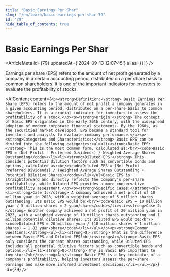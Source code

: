 ```yaml
---
title: "Basic Earnings Per Shar"
slug: "/en/learn/basic-earnings-per-shar-79"
id: "79"
hide_table_of_contents: true
---
```



# Basic Earnings Per Shar

<ArticleMeta id={79} updatedAt={'2024-09-13 12:07:45'} alias={`[]`} />
<div className='border-solid border-b border-t-0 my-4 border-[var(--ifm-color-gray-300)]' />

Earnings per share (EPS) refers to the amount of net profit generated by a company in a certain accounting period, distributed on a per share basis to common shareholders. It is one of the important indicators for investors to evaluate the profitability of stocks.

<AIContent content={`<p><strong>Definition:</strong> Basic Earnings Per Share (EPS) refers to the amount of net profit a company generates in a given accounting period, distributed on a per-share basis to common shareholders. It is a crucial indicator for investors to assess the profitability of a stock.</p><p><strong>Origin:</strong> The concept of Basic EPS originated in the early 20th century, with the widespread adoption of modern corporate financial statements. By the 1960s, as the securities market developed, EPS became a standard tool for investors and analysts to evaluate company performance.</p><p><strong>Categories and Characteristics:</strong> Basic EPS can be divided into the following categories:<ul><li><strong>Basic EPS:</strong> This is the most common form, calculated as:<br/><code>Basic EPS = (Net Profit - Preferred Dividends) / Weighted Average Shares Outstanding</code></li><li><strong>Diluted EPS:</strong> This considers potential dilution factors such as convertible bonds and options, calculated as:<br/><code>Diluted EPS = (Net Profit - Preferred Dividends) / (Weighted Average Shares Outstanding + Potential Dilutive Shares)</code></li></ul>Basic EPS is straightforward and directly reflects the company's per-share profitability, while Diluted EPS provides a more conservative profitability assessment.</p><p><strong>Specific Cases:</strong><ul><li><strong>Case 1:</strong> A company achieved a net profit of 10 million yuan in 2023, with a weighted average of 5 million shares outstanding. Its Basic EPS would be:<br/><code>Basic EPS = 10 million yuan / 5 million shares = 2 yuan/share</code></li><li><strong>Case 2:</strong> Another company achieved a net profit of 20 million yuan in 2023, with a weighted average of 10 million shares outstanding and 1 million potential dilutive shares. Its Diluted EPS would be:<br/><code>Diluted EPS = 20 million yuan / (10 million shares + 1 million shares) = 1.82 yuan/share</code></li></ul></p><p><strong>Common Questions:</strong><ul><li><strong>Q:</strong> What is the difference between Basic EPS and Diluted EPS?<br/><strong>A:</strong> Basic EPS only considers the current shares outstanding, while Diluted EPS includes all potential dilutive factors such as convertible bonds and options.</li><li><strong>Q:</strong> Why is Basic EPS important to investors?<br/><strong>A:</strong> Basic EPS is a key indicator of a company's profitability, helping investors assess the per-share earnings and make more informed investment decisions.</li></ul></p>`} id={79} />
